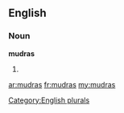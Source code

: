 ==English==

===Noun===
'''mudras'''

# {{plural of|[[mudra]]}}

[[Category:English plurals]]

[[ar:mudras]]
[[fr:mudras]]
[[my:mudras]]